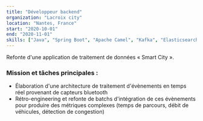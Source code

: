 ```yaml
---
title: "Développeur backend"
organization: "Lacroix city"
location: "Nantes, France"
start: "2020-10-01"
end: "2020-11-01"
skills: ["Java", "Spring Boot", "Apache Camel", "Kafka", "Elasticsearch", "MySQL", "Kubernetes", "Gitlab CI/CD"]
---
```


Refonte d'une application de traitement de données « Smart City ».

### Mission et tâches principales :

* Élaboration d'une architecture de traitement d'évènements en temps réel provenant de capteurs bluetooth
* Rétro-engineering et refonte de batchs d'intégration de ces évènements pour produire des métriques complexes (temps de parcours, débit de véhicules, détection de congestion)

